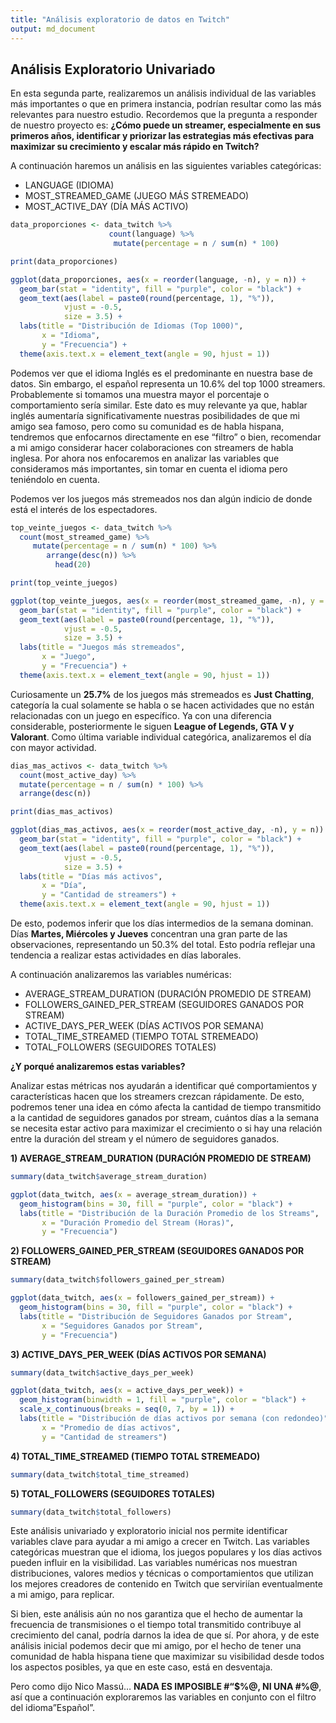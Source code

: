 ---
title: "Análisis exploratorio de datos en Twitch"
output: md_document
---
## Análisis Exploratorio Univariado

En esta segunda parte, realizaremos un análisis individual de las variables más importantes o que en primera instancia, podrían resultar como las más relevantes para nuestro estudio. Recordemos que la pregunta a responder de nuestro proyecto es: **¿Cómo puede un streamer, especialmente en sus primeros años, identificar y priorizar las estrategias más efectivas para maximizar su crecimiento y escalar más rápido en Twitch?**

A continuación haremos un análisis en las siguientes variables categóricas:

- LANGUAGE (IDIOMA)
- MOST_STREAMED_GAME (JUEGO MÁS STREMEADO)
- MOST_ACTIVE_DAY (DÍA MÁS ACTIVO)

```{r}
data_proporciones <- data_twitch %>%
                      count(language) %>%                          
                       mutate(percentage = n / sum(n) * 100)
```
```{r echo=FALSE}
print(data_proporciones)
```


```{r echo = FALSE, fig.width=10, fig.height=6, fig.path='figuras/'}
ggplot(data_proporciones, aes(x = reorder(language, -n), y = n)) +
  geom_bar(stat = "identity", fill = "purple", color = "black") +
  geom_text(aes(label = paste0(round(percentage, 1), "%")), 
            vjust = -0.5,  
            size = 3.5) + 
  labs(title = "Distribución de Idiomas (Top 1000)",
       x = "Idioma",
       y = "Frecuencia") +
  theme(axis.text.x = element_text(angle = 90, hjust = 1))
```

Podemos ver que el idioma Inglés es el predominante en nuestra base de datos. Sin embargo, el español representa un 10.6% del top 1000 streamers. Probablemente si tomamos una muestra mayor el porcentaje o comportamiento sería similar. Este dato es muy relevante ya que, hablar inglés aumentaría significativamente nuestras posibilidades de que mi amigo sea famoso, pero como su comunidad es de habla hispana, tendremos que enfocarnos directamente en ese "filtro" o bien, recomendar a mi amigo considerar hacer colaboraciones con streamers de habla inglesa. Por ahora nos enfocaremos en analizar las variables que consideramos más importantes, sin tomar en cuenta el idioma pero teniéndolo en cuenta.

Podemos ver los juegos más stremeados nos dan algún indicio de donde está el interés de los espectadores.

```{r}
top_veinte_juegos <- data_twitch %>% 
  count(most_streamed_game) %>% 
     mutate(percentage = n / sum(n) * 100) %>% 
        arrange(desc(n)) %>% 
          head(20)
```
```{r echo=TRUE}
print(top_veinte_juegos)
```

```{r echo = FALSE, fig.width=10, fig.height=6, fig.path='figuras/'}
ggplot(top_veinte_juegos, aes(x = reorder(most_streamed_game, -n), y = n)) +
  geom_bar(stat = "identity", fill = "purple", color = "black") +
  geom_text(aes(label = paste0(round(percentage, 1), "%")), 
            vjust = -0.5,  
            size = 3.5) + 
  labs(title = "Juegos más stremeados",
       x = "Juego",
       y = "Frecuencia") +
  theme(axis.text.x = element_text(angle = 90, hjust = 1))
```
Curiosamente un **25.7%** de los juegos más stremeados es **Just Chatting**, categoría la cual solamente se habla o se hacen actividades que no están relacionadas con un juego en específico. Ya con una diferencia considerable, posteriormente le siguen **League of Legends, GTA V y Valorant**. Como última variable individual categórica, analizaremos el día con mayor actividad.

```{r}
dias_mas_activos <- data_twitch %>% 
  count(most_active_day) %>% 
  mutate(percentage = n / sum(n) * 100) %>% 
  arrange(desc(n))
```
```{r}
print(dias_mas_activos)
```

```{r echo=FALSE, fig.path='figuras/'}
ggplot(dias_mas_activos, aes(x = reorder(most_active_day, -n), y = n)) +
  geom_bar(stat = "identity", fill = "purple", color = "black") +
  geom_text(aes(label = paste0(round(percentage, 1), "%")), 
            vjust = -0.5,  
            size = 3.5) + 
  labs(title = "Días más activos",
       x = "Día",
       y = "Cantidad de streamers") +
  theme(axis.text.x = element_text(angle = 90, hjust = 1))
```
De esto, podemos inferir que los días intermedios de la semana dominan. Días **Martes, Miércoles y Jueves** concentran una gran parte de las observaciones, representando un 50.3% del total. Esto podría reflejar una tendencia a realizar estas actividades en días laborales.

A continuación analizaremos las variables numéricas:

- AVERAGE_STREAM_DURATION (DURACIÓN PROMEDIO DE STREAM)
- FOLLOWERS_GAINED_PER_STREAM (SEGUIDORES GANADOS POR STREAM)
- ACTIVE_DAYS_PER_WEEK (DÍAS ACTIVOS POR SEMANA)
- TOTAL_TIME_STREAMED (TIEMPO TOTAL STREMEADO)
- TOTAL_FOLLOWERS (SEGUIDORES TOTALES)

**¿Y porqué analizaremos estas variables?**

Analizar estas métricas nos ayudarán a identificar qué comportamientos y características hacen que los streamers crezcan rápidamente. De esto, podremos tener una idea en cómo afecta la cantidad de tiempo transmitido a la cantidad de seguidores ganados por stream, cuántos días a la semana se necesita estar activo para maximizar el crecimiento o si hay una relación entre la duración del stream y el número de seguidores ganados.

**1) AVERAGE_STREAM_DURATION (DURACIÓN PROMEDIO DE STREAM)**
```{r}
summary(data_twitch$average_stream_duration)
```
```{r echo=FALSE, fig.path='figuras/'}
ggplot(data_twitch, aes(x = average_stream_duration)) +
  geom_histogram(bins = 30, fill = "purple", color = "black") +
  labs(title = "Distribución de la Duración Promedio de los Streams",
       x = "Duración Promedio del Stream (Horas)",
       y = "Frecuencia")
```
**2) FOLLOWERS_GAINED_PER_STREAM (SEGUIDORES GANADOS POR STREAM)**
```{r}
summary(data_twitch$followers_gained_per_stream)
```
```{r echo=FALSE, fig.path='figuras/'}
ggplot(data_twitch, aes(x = followers_gained_per_stream)) +
  geom_histogram(bins = 30, fill = "purple", color = "black") +
  labs(title = "Distribución de Seguidores Ganados por Stream",
       x = "Seguidores Ganados por Stream",
       y = "Frecuencia")
```
**3) ACTIVE_DAYS_PER_WEEK (DÍAS ACTIVOS POR SEMANA)**
```{r}
summary(data_twitch$active_days_per_week)
```
```{r echo=FALSE, fig.path='figuras/'}
ggplot(data_twitch, aes(x = active_days_per_week)) +
  geom_histogram(binwidth = 1, fill = "purple", color = "black") +
  scale_x_continuous(breaks = seq(0, 7, by = 1)) +
  labs(title = "Distribución de días activos por semana (con redondeo)",
       x = "Promedio de días activos",
       y = "Cantidad de streamers")
```
**4) TOTAL_TIME_STREAMED (TIEMPO TOTAL STREMEADO)**
```{r}
summary(data_twitch$total_time_streamed)
```
**5) TOTAL_FOLLOWERS (SEGUIDORES TOTALES)**
```{r}
summary(data_twitch$total_followers)
```
Este análisis univariado y exploratorio inicial nos permite identificar variables clave para ayudar a mi amigo a crecer en Twitch. Las variables categóricas muestran que el idioma, los juegos populares y los días activos pueden influir en la visibilidad. Las variables numéricas nos muestran distribuciones, valores medios y técnicas o comportamientos que utilizan los mejores creadores de contenido en Twitch que serviriían eventualmente a mi amigo, para replicar. 

Si bien, este análisis aún no nos garantiza que el hecho de aumentar la frecuencia de transmisiones o el tiempo total transmitido contribuye al crecimiento del canal, podría darnos la idea de que sí. Por ahora, y de este análisis inicial podemos decir que mi amigo, por el hecho de tener una comunidad de habla hispana tiene que maximizar su visibilidad desde todos los aspectos posibles, ya que en este caso, está en desventaja.

Pero como dijo Nico Massú... <b>NADA ES IMPOSIBLE #"$%@, NI UNA  #%@</b>, así que a continuación exploraremos las variables en conjunto con el filtro del idioma "Español".



